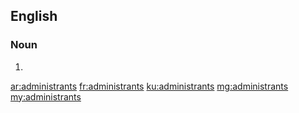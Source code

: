 ==English==

===Noun===
{{head|en|noun plural form}}

# {{plural of|administrant|lang=en}}

[[ar:administrants]]
[[fr:administrants]]
[[ku:administrants]]
[[mg:administrants]]
[[my:administrants]]